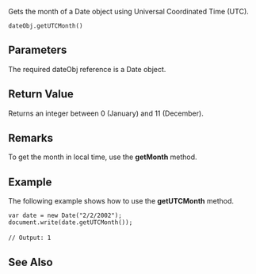 Gets the month of a Date object using Universal Coordinated Time (UTC).

 dateObj.getUTCMonth()

==Parameters==
The required dateObj reference is a Date object.


==Return Value==
Returns an integer between 0 (January) and 11 (December).


==Remarks==
To get the month in local time, use the '''getMonth''' method.


==Example==
The following example shows how to use the '''getUTCMonth''' method.

 var date = new Date("2/2/2002");
 document.write(date.getUTCMonth());
 
 // Output: 1

==See Also==

              

              

              
